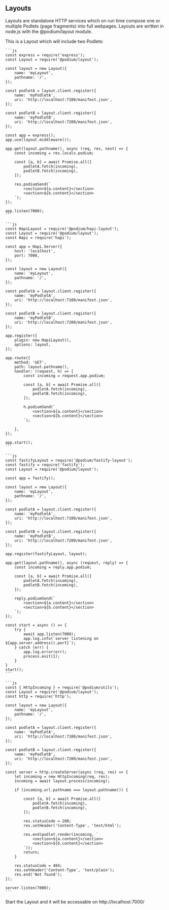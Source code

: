 
## Layouts

Layouts are standalone HTTP services which on run time compose one or multiple Podlets (page fragments) into full webpages. Layouts are written in node.js with the @podium/layout module.

This is a Layout which will include two Podlets:

<Tabs>
  <TabItem value="express" label="Express" default>

    ```js
    const express = require('express');
    const Layout = require('@podium/layout');

    const layout = new Layout({
        name: 'myLayout',
        pathname: '/',
    });

    const podletA = layout.client.register({
        name: 'myPodletA',
        uri: 'http://localhost:7100/manifest.json',
    });

    const podletB = layout.client.register({
        name: 'myPodletB',
        uri: 'http://localhost:7200/manifest.json',
    });

    const app = express();
    app.use(layout.middleware());

    app.get(layout.pathname(), async (req, res, next) => {
        const incoming = res.locals.podium;

        const [a, b] = await Promise.all([
            podletA.fetch(incoming),
            podletB.fetch(incoming),
        ]);

        res.podiumSend(`
            <section>${a.content}</section>
            <section>${b.content}</section>
        `);
    });

    app.listen(7000);
    ```

  </TabItem>
  <TabItem value="hapi" label="Hapi">

    ```js
    const HapiLayout = require('@podium/hapi-layout');
    const Layout = require('@podium/layout');
    const Hapi = require('hapi');

    const app = Hapi.Server({
        host: 'localhost',
        port: 7000,
    });

    const layout = new Layout({
        name: 'myLayout',
        pathname: '/',
    });

    const podletA = layout.client.register({
        name: 'myPodletA',
        uri: 'http://localhost:7100/manifest.json',
    });

    const podletB = layout.client.register({
        name: 'myPodletB',
        uri: 'http://localhost:7200/manifest.json',
    });

    app.register({
        plugin: new HapiLayout(),
        options: layout,
    });

    app.route({
        method: 'GET',
        path: layout.pathname(),
        handler: (request, h) => {
            const incoming = request.app.podium;

            const [a, b] = await Promise.all([
                podletA.fetch(incoming),
                podletB.fetch(incoming),
            ]);

            h.podiumSend(`
                <section>${a.content}</section>
                <section>${b.content}</section>
            `);

        },
    });

    app.start();
    ```

  </TabItem>
  <TabItem value="fastify" label="Fastify">


    ```js
    const fastifyLayout = require('@podium/fastify-layout');
    const fastify = require('fastify');
    const Layout = require('@podium/layout');

    const app = fastify();

    const layout = new Layout({
        name: 'myLayout',
        pathname: '/',
    });

    const podletA = layout.client.register({
        name: 'myPodletA',
        uri: 'http://localhost:7100/manifest.json',
    });

    const podletB = layout.client.register({
        name: 'myPodletB',
        uri: 'http://localhost:7200/manifest.json',
    });

    app.register(fastifyLayout, layout);

    app.get(layout.pathname(), async (request, reply) => {
        const incoming = reply.app.podium;

        const [a, b] = await Promise.all([
            podletA.fetch(incoming),
            podletB.fetch(incoming),
        ]);

        reply.podiumSend(`
            <section>${a.content}</section>
            <section>${b.content}</section>
        `);
    });

    const start = async () => {
        try {
            await app.listen(7000);
            app.log.info(`server listening on ${app.server.address().port}`);
        } catch (err) {
            app.log.error(err);
            process.exit(1);
        }
    }
    start();
    ```


  </TabItem>
  <TabItem value="http" label="Http">

    ```js
    const { HttpIncoming } = require('@podium/utils');
    const Layout = require('@podium/layout');
    const http = require('http');

    const layout = new Layout({
        name: 'myLayout',
        pathname: '/',
    });

    const podletA = layout.client.register({
        name: 'myPodletA',
        uri: 'http://localhost:7100/manifest.json',
    });

    const podletB = layout.client.register({
        name: 'myPodletB',
        uri: 'http://localhost:7200/manifest.json',
    });

    const server = http.createServer(async (req, res) => {
        let incoming = new HttpIncoming(req, res);
        incoming = await layout.process(incoming);

        if (incoming.url.pathname === layout.pathname()) {

            const [a, b] = await Promise.all([
                podletA.fetch(incoming),
                podletB.fetch(incoming),
            ]);

            res.statusCode = 200;
            res.setHeader('Content-Type', 'text/html');

            res.end(podlet.render(incoming, `
                <section>${a.content}</section>
                <section>${b.content}</section>
            `));
            return;
        }

        res.statusCode = 404;
        res.setHeader('Content-Type', 'text/plain');
        res.end('Not found');
    });

    server.listen(7000);
    ```

  </TabItem>

</Tabs>

Start the Layout and it will be accessable on http://localhost:7000/